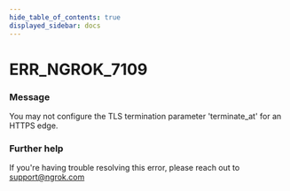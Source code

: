 ```yaml
---
hide_table_of_contents: true
displayed_sidebar: docs
---
```



# ERR_NGROK_7109

### Message

You may not configure the TLS termination parameter 'terminate_at' for an HTTPS edge.

<ErrorDetails error="err_ngrok_7109" />

### Further help

If you're having trouble resolving this error, please reach out to [support@ngrok.com](mailto:support@ngrok.com?subject=Help%20with%20ERR_NGROK_7109)
